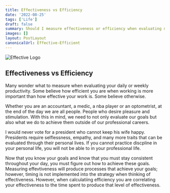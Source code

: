 ```yaml
---
title: Effectiveness vs Efficiency
date: '2022-08-25'
tags: ['Life']
draft: false
summary: Should I measure effectiveness or efficiency when evaluating my productivity?
images: []
layout: PostLayout
canonicalUrl: Effective-Efficient
---
```


<img className="inline" src="/static/images/Blog/effective.jpeg" alt="Effective Logo" />

## Effectiveness vs Efficiency

Many wonder what to measure when evaluating your daily or weekly productivity. Some believe how efficient you are when working is more important than how effective your work is. Some believe otherwise.

Whether you are an accountant, a medic, a nba player or an optometrist, at the end of the day we are all people. People who desire pleasure and stimulation. With this in mind, we need to not only evaluate our goals but also what we do to achieve them outside of our professional careers. 

I would never vote for a president who cannot keep his wife happy. Presidents require selflessness, empathy, and many more traits that can be evaluated through their personal lives. If you cannot practice discpline in your personal life, you will not be able to in your professional life. 

Now that you know your goals and know that you must stay consistent throughout your day, you must figure out how to achieve these goals. Measuring effevtiveness will produce processes that achieve your goals; however, timing is not implemented into the strategy when thinking of effectiveness. However, when calculatiing efficiency you are correlating your effectiveness to the time spent to produce that level of effectiveness.